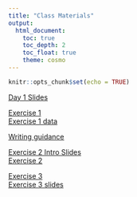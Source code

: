 ```yaml
---
title: "Class Materials"
output: 
  html_document:
    toc: true
    toc_depth: 2
    toc_float: true
    theme: cosmo
---
```


```r
knitr::opts_chunk$set(echo = TRUE)
```

[Day 1 Slides](https://docs.google.com/presentation/d/1tDc7bRdqtS0Itdvcruv1SnhohqEAGyoD7jWoBxgc6ns/edit?usp=sharing)  

[Exercise 1](day1.html)  
[Exercise 1 data](https://tinyurl.com/yc72k45p)

[Writing guidance](http://abacus.bates.edu/~ganderso/biology/resources/writing/HTWtablefigs.html#legends)

[Exercise 2 Intro Slides](https://docs.google.com/presentation/d/1UTwZB3AvpDPUB4huQ2FV2PPjqQFFVX2l8sGrufTNlf4/edit?usp=sharing)  
[Exercise 2](day2.html)  

[Exercise 3](day3.html)  
[Exercise 3 slides](https://docs.google.com/presentation/d/1f3I8h22Tt3pKyy6JM1J22MKSsoTOhSqrsrkJF0zcjVU/edit?usp=sharing)
